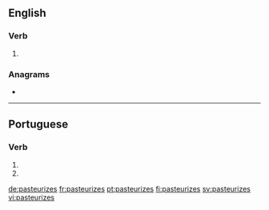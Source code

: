 ==English==

===Verb===
{{head|en|verb form}}

# {{en-third-person singular of|pasteurize}}

===Anagrams===
* {{l|en|trapeziuses}}

----

==Portuguese==

===Verb===
{{pt-verb-form}}

# {{inflection of|pasteurizar||2|s|pres|subj|lang=pt}}
# {{inflection of|pasteurizar||2|s|negative|impr|lang=pt}}

[[de:pasteurizes]]
[[fr:pasteurizes]]
[[pt:pasteurizes]]
[[fi:pasteurizes]]
[[sv:pasteurizes]]
[[vi:pasteurizes]]